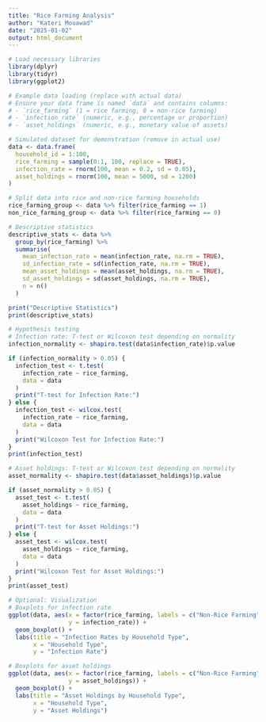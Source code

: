 ```yaml
---
title: "Rice Farming Analysis"
author: "Kateri Mouawad"
date: "2025-01-02"
output: html_document
---
```



```r
# Load necessary libraries
library(dplyr)
library(tidyr)
library(ggplot2)

# Example data loading (replace with actual data)
# Ensure your data frame is named `data` and contains columns:
# - `rice_farming` (1 = rice farming, 0 = non-rice farming)
# - `infection_rate` (numeric, e.g., percentage or proportion)
# - `asset_holdings` (numeric, e.g., monetary value of assets)

# Simulated dataset for demonstration (remove in actual use)
data <- data.frame(
  household_id = 1:100,
  rice_farming = sample(0:1, 100, replace = TRUE),
  infection_rate = rnorm(100, mean = 0.2, sd = 0.05),
  asset_holdings = rnorm(100, mean = 5000, sd = 1200)
)

# Split data into rice and non-rice farming households
rice_farming_group <- data %>% filter(rice_farming == 1)
non_rice_farming_group <- data %>% filter(rice_farming == 0)

# Descriptive statistics
descriptive_stats <- data %>%
  group_by(rice_farming) %>%
  summarise(
    mean_infection_rate = mean(infection_rate, na.rm = TRUE),
    sd_infection_rate = sd(infection_rate, na.rm = TRUE),
    mean_asset_holdings = mean(asset_holdings, na.rm = TRUE),
    sd_asset_holdings = sd(asset_holdings, na.rm = TRUE),
    n = n()
  )

print("Descriptive Statistics")
print(descriptive_stats)

# Hypothesis testing
# Infection rate: T-test or Wilcoxon test depending on normality
infection_normality <- shapiro.test(data$infection_rate)$p.value

if (infection_normality > 0.05) {
  infection_test <- t.test(
    infection_rate ~ rice_farming,
    data = data
  )
  print("T-test for Infection Rate:")
} else {
  infection_test <- wilcox.test(
    infection_rate ~ rice_farming,
    data = data
  )
  print("Wilcoxon Test for Infection Rate:")
}
print(infection_test)

# Asset holdings: T-test or Wilcoxon test depending on normality
asset_normality <- shapiro.test(data$asset_holdings)$p.value

if (asset_normality > 0.05) {
  asset_test <- t.test(
    asset_holdings ~ rice_farming,
    data = data
  )
  print("T-test for Asset Holdings:")
} else {
  asset_test <- wilcox.test(
    asset_holdings ~ rice_farming,
    data = data
  )
  print("Wilcoxon Test for Asset Holdings:")
}
print(asset_test)

# Optional: Visualization
# Boxplots for infection rate
ggplot(data, aes(x = factor(rice_farming, labels = c("Non-Rice Farming", "Rice Farming")), 
                 y = infection_rate)) +
  geom_boxplot() +
  labs(title = "Infection Rates by Household Type", 
       x = "Household Type", 
       y = "Infection Rate")

# Boxplots for asset holdings
ggplot(data, aes(x = factor(rice_farming, labels = c("Non-Rice Farming", "Rice Farming")), 
                 y = asset_holdings)) +
  geom_boxplot() +
  labs(title = "Asset Holdings by Household Type", 
       x = "Household Type", 
       y = "Asset Holdings")

```

